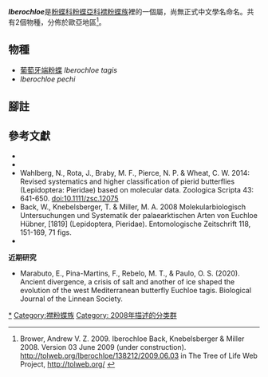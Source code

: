 {{noteTA|G1=Butterfly}}
{{Italic title}}
{{Automatic Taxobox
| taxon = Iberochloe
| authority = Back, Knebelsberger & Miller, 2008
| name = ''Iberochloe''
| image = Euchloe-tagisEM.JPG
| image_caption = [[葡萄牙端粉蝶|葡萄牙端粉蝶]]<br />''Iberochloe tagis''
| type_species = [[葡萄牙端粉蝶|葡萄牙端粉蝶]]<br />''Iberochloe tagis''
| type_species_authority = Hübner, 1803-1804
| subdivision_ranks = 物種
| subdivision = 共2種，詳閱正文。
| synonyms =
}}

'''''Iberochloe'''''是[[粉蝶科|粉蝶科]][[粉蝶亞科|粉蝶亞科]][[襟粉蝶族|襟粉蝶族]]裡的一個屬，尚無正式中文學名命名。共有2個物種，分佈於歐亞地區<ref>Brower, Andrew V. Z. 2009. Iberochloe Back, Knebelsberger & Miller 2008. Version 03 June 2009 (under construction). http://tolweb.org/Iberochloe/138212/2009.06.03 {{Wayback|url=http://tolweb.org/Iberochloe/138212/2009.06.03 |date=20191201002506 }} in The Tree of Life Web Project, http://tolweb.org/ {{Wayback|url=http://tolweb.org/ |date=20110515100516 }} {{en}}</ref>。

== 物種 ==
* [[葡萄牙端粉蝶|葡萄牙端粉蝶]] ''Iberochloe tagis''
* ''Iberochloe pechi''

== 腳註 ==
{{reflist}}

== 參考文獻 ==
* {{Commonscat-inline| Iberochloe}}
* {{Wikispecies-inline| Iberochloe}}
* Wahlberg, N., Rota, J., Braby, M. F., Pierce, N. P. & Wheat, C. W. 2014: Revised systematics and higher classification of pierid butterflies (Lepidoptera: Pieridae) based on molecular data. Zoologica Scripta 43: 641-650. [http://dx.doi.org/10.1111/zsc.12075 doi:10.1111/zsc.12075] {{en}}
* Back, W., Knebelsberger, T. & Miller, M. A. 2008 Molekularbiologisch Untersuchungen und Systematik der palaearktischen Arten von Euchloe Hübner, [1819] (Lepidoptera, Pieridae). Entomologische Zeitschrift 118, 151-169, 71 figs.
* {{Cite book | author = 寿建新 周尧 李宇飞 | title = 世界蝴蝶分類名錄 | location = 中國 | publisher = 陝西科學技術出版社 | date = 2006-04-01 | ISBN = 9787536936768 | language= zh-hans }}
'''近期研究'''
* Marabuto, E., Pina-Martins, F., Rebelo, M. T., & Paulo, O. S. (2020). Ancient divergence, a crisis of salt and another of ice shaped the evolution of the west Mediterranean butterfly Euchloe tagis. Biological Journal of the Linnean Society.

{{粉蝶亞科|state=expanded}}
{{Taxonbar}}
[[Category:Iberochloe|*]]
[[Category:襟粉蝶族|Category:襟粉蝶族]]
[[Category:_2008年描述的分类群|Category: 2008年描述的分类群]]